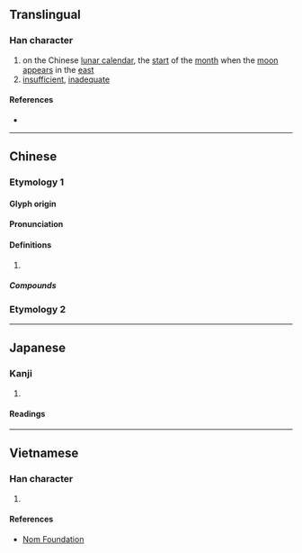 {{character info/new}}
==Translingual==

===Han character===
{{Han char|rn=74|rad=月|as=06|sn=10|four=74227|canj=BOBO|ids=⿰月肉}}

# on the Chinese [[lunar calendar]], the [[start]] of the [[month]] when the [[moon]] [[appear]]s in the [[east]]
# [[insufficient]], [[inadequate]]

====References====
* {{Han ref|kx=0505.130|dkj=14356|dj=0884.050|hdz=32067.190|uh=6712|ud=26386|bh=D1D7|bd=53719}}

----

==Chinese==

===Etymology 1===
{{zh-forms}}

====Glyph origin====
{{Han etym}}

====Pronunciation====
{{zh-pron
|m=nǜ
|c=nuk6
|mc=
|oc=y
|cat=n,a
}}

====Definitions====
{{zh-hanzi}}

# {{rfdef|zh}}

=====Compounds=====
{{zh-der|朏朒|縮縮朒朒|縮朒}}

===Etymology 2===
{{zh-see|嘎|v|Sichuanese: meat}}

----

==Japanese==

===Kanji===
{{ja-kanji|grade=|rs=月06}}

# {{defn|lang=ja|sort=月06}}

====Readings====
{{ja-readings
|goon=にく
|kanon=じく
}}

----

==Vietnamese==

===Han character===
{{vi-readings|rs=月06|hanviet=nục}}

# {{defn|lang=vi|sort=月06}}

====References====
* [http://nomfoundation.org/common/nom_details.php?codepoint=6712 Nom Foundation]